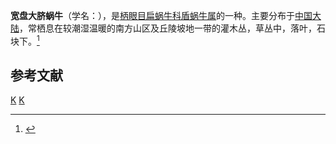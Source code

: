 {{Speciesbox
| genus = Aegista
| species = platyomphala
| authority = (Moellendorff, 1885)
}}
'''宽盘大脐蜗牛'''（学名：''{{lang|la|Aegista platyomphala}}''），是[[柄眼目|柄眼目]][[扁蜗牛科|扁蜗牛科]][[盾蜗牛属|盾蜗牛属]]的一种。主要分布于[[中国大陆|中国大陆]]，常栖息在较潮湿温暖的南方山区及丘陵坡地一带的灌木丛，草丛中，落叶，石块下。<ref>{{cite web|url=http://shell.sinica.edu.tw/chinese/shellbase_detail.php?science_no=5490|title=国际贝库：宽盘大脐蜗牛|publisher=台湾贝类资料库|accessdate=2009-08-11|archive-date=2016-03-04|archive-url=https://web.archive.org/web/20160304112031/http://shell.sinica.edu.tw/chinese/shellbase_detail.php?science_no=5490|dead-url=no}}</ref>

== 参考文献 ==
{{reflist}}
{{taxonbar}}

[[Category:1885年描述的动物|K]]
[[Category:盾蜗牛属|K]]